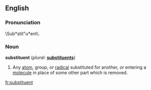 ==English==

===Pronunciation===
\Sub*stit"u*ent\.

===Noun===
'''substituent''' (''plural:'' '''[[substituents]]''')

# {{chemistry}} Any [[atom]], group, or [[radical]] substituted for another, or entering a [[molecule]] in place of some other part which is removed.

[[fr:substituent]]